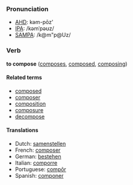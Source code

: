 ===Pronunciation===
*[[w:AHD|AHD]]: kəm-pōz'
*[[w:IPA|IPA]]: /kəmˈpəʊz/
*[[w:SAMPA|SAMPA]]: /k@m"p@Uz/

===Verb===
'''to compose''' ([[composes]], [[composed]], [[composing]])

====Related terms====
*[[composed]]
*[[composer]]
*[[composition]]
*[[composure]]
*[[decompose]]

====Translations====
*Dutch: [[samenstellen]]
*French: [[composer]]
*German: [[bestehen]]
*Italian: [[comporre]]
*Portuguese: [[compôr]]
*Spanish: [[componer]]